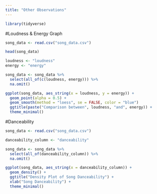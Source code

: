 ```yaml
---
title: "Other Observations"
---
```

```r
library(tidyverse)
```

#Loudness & Energy Graph
```r
song_data <- read.csv("song_data.csv")

head(song_data)

loudness <- "loudness"  
energy <- "energy"  

song_data <- song_data %>%
  select(all_of(c(loudness, energy))) %>%
  na.omit()

ggplot(song_data, aes_string(x = loudness, y = energy)) +
  geom_point(alpha = 0.5) +
  geom_smooth(method = "loess", se = FALSE, color = "blue")
  ggtitle(paste("Comparison between", loudness, "and", energy)) +
  theme_minimal()
```

#Danceability
```r
song_data <- read.csv("song_data.csv")

danceability_column <- "danceability"

song_data <- song_data %>%
  select(all_of(danceability_column)) %>%
  na.omit()

ggplot(song_data, aes_string(x = danceability_column)) +
  geom_density() +
  ggtitle("Density Plot of Song Danceability") +
  xlab("Song Danceability") +
  theme_minimal()
```

